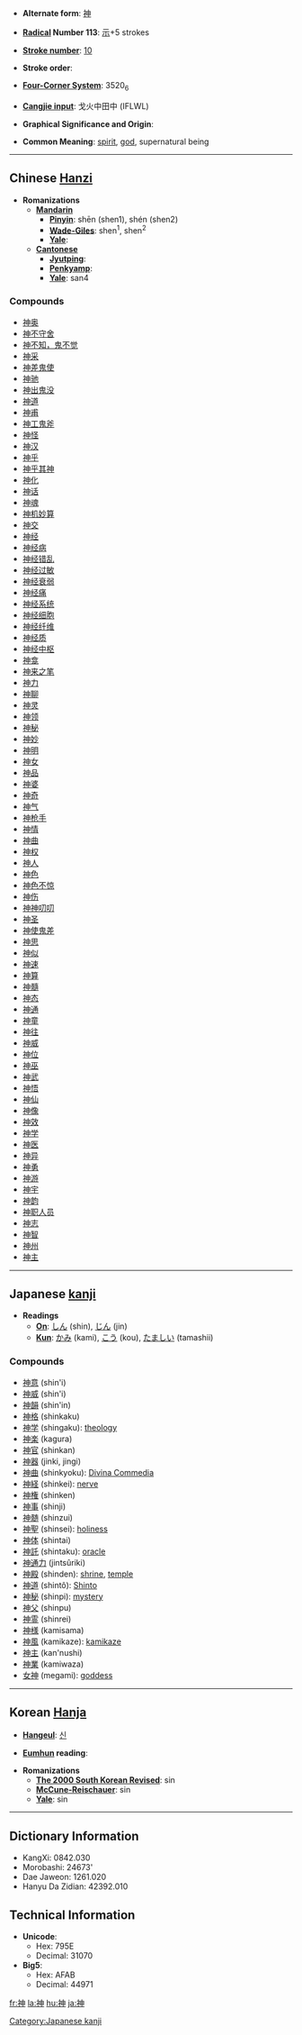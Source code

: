 * '''Alternate form''': [[神]]

* '''[[Wiktionary:Chinese radical index| Radical]] Number 113''': [[Wiktionary:Chinese radical index 示|示]]+5 strokes

* '''[[Wiktionary:Chinese total strokes index|Stroke number]]''': [[Wiktionary:Chinese total strokes index 10|10]]

* '''Stroke order''': 

* '''[[Wiktionary:Chinese four corner index|Four-Corner System]]''': 3520<sub>6</sub>

* '''[[Wiktionary:Chinese Cangjie index|Cangjie input]]''': 戈火中田中 (IFLWL)

* '''Graphical Significance and Origin''': 

* '''Common Meaning''': [[spirit]], [[god]], supernatural being

----

== Chinese [[Hanzi]] ==

* '''Romanizations'''
** '''[[Mandarin]]'''
*** '''[[Pinyin]]''': shēn (shen1), shén (shen2)
*** '''[[Wade-Giles]]''': shen<sup>1</sup>, shen<sup>2</sup>
*** '''[[Yale]]''': 
** '''[[Cantonese]]'''
*** '''[[Jyutping]]''':
*** '''[[Penkyamp]]''': 
*** '''[[Yale]]''': san4

===Compounds===
*[[神奥]]
*[[神不守舍]]
*[[神不知，鬼不觉]]
*[[神采]]
*[[神差鬼使]]
*[[神驰]]
*[[神出鬼没]]
*[[神道]]
*[[神甫]]
*[[神工鬼斧]]
*[[神怪]]
*[[神汉]]
*[[神乎]]
*[[神乎其神]]
*[[神化]]
*[[神话]]
*[[神魂]]
*[[神机妙算]]
*[[神交]]
*[[神经]]
*[[神经病]]
*[[神经错乱]]
*[[神经过敏]]
*[[神经衰弱]]
*[[神经痛]]
*[[神经系统]]
*[[神经细胞]]
*[[神经纤维]]
*[[神经质]]
*[[神经中枢]]
*[[神龛]]
*[[神来之笔]]
*[[神力]]
*[[神聊]]
*[[神灵]]
*[[神领]]
*[[神秘]]
*[[神妙]]
*[[神明]]
*[[神女]]
*[[神品]]
*[[神婆]]
*[[神奇]]
*[[神气]]
*[[神枪手]]
*[[神情]]
*[[神曲]]
*[[神权]]
*[[神人]]
*[[神色]]
*[[神色不惊]]
*[[神伤]]
*[[神神叨叨]]
*[[神圣]]
*[[神使鬼差]]
*[[神思]]
*[[神似]]
*[[神速]]
*[[神算]]
*[[神髓]]
*[[神态]]
*[[神通]]
*[[神童]]
*[[神往]]
*[[神威]]
*[[神位]]
*[[神巫]]
*[[神武]]
*[[神悟]]
*[[神仙]]
*[[神像]]
*[[神效]]
*[[神学]]
*[[神医]]
*[[神异]]
*[[神勇]]
*[[神游]]
*[[神宇]]
*[[神韵]]
*[[神职人员]]
*[[神志]]
*[[神智]]
*[[神州]]
*[[神主]]
 

----

== Japanese [[kanji]] ==

* '''Readings'''
** '''[[On]]''': [[しん]] (shin), [[じん]] (jin)
** '''[[Kun]]''': [[かみ]] (kami), [[こう]] (kou), [[たましい]] (tamashii)

===Compounds===
*[[神意]] (shin'i)
*[[神威]] (shin'i)
*[[神韻]] (shin'in)
*[[神格]] (shinkaku)
*[[神学]] (shingaku): [[theology]]
*[[神楽]] (kagura)
*[[神官]] (shinkan)
*[[神器]] (jinki, jingi)
*[[神曲]] (shinkyoku): [[Divina Commedia]]
*[[神経]] (shinkei): [[nerve]]
*[[神権]] (shinken)
*[[神事]] (shinji)
*[[神髄]] (shinzui)
*[[神聖]] (shinsei): [[holiness]]
*[[神体]] (shintai)
*[[神託]] (shintaku): [[oracle]]
*[[神通力]] (jintsûriki)
*[[神殿]] (shinden): [[shrine]], [[temple]]
*[[神道]] (shintô): [[Shinto]]
*[[神秘]] (shinpi): [[mystery]]
*[[神父]] (shinpu)
*[[神霊]] (shinrei)
*[[神様]] (kamisama)
*[[神風]] (kamikaze): [[kamikaze]]
*[[神主]] (kan'nushi)
*[[神業]] (kamiwaza)
*[[女神]] (megami): [[goddess]]


----

== Korean [[Hanja]] ==

* '''[[Hangeul]]''': [[신]]

* '''[[Eumhun]] reading''': 

* '''Romanizations'''
** '''[[The 2000 South Korean Revised Romanization|The 2000 South Korean Revised]]''': sin
** '''[[McCune-Reischauer]]''': sin
** '''[[Yale]]''': sin

----

== Dictionary Information ==

* KangXi: 0842.030
* Morobashi: 24673'
* Dae Jaweon: 1261.020
* Hanyu Da Zidian: 42392.010

== Technical Information ==

* '''Unicode''':
** Hex: 795E
** Decimal: 31070
* '''Big5''':
** Hex: AFAB
** Decimal: 44971

[[Category:Japanese kanji]]

[[fr:神]]
[[la:神]]
[[hu:神]]
[[ja:神]]